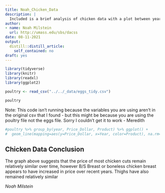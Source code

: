 ```yaml
---
title: Noah_Chicken_Data
description: |
  Included is a brief analysis of chicken data with a plot between year and the average price of each cut of chicken.
author:
- name: Noah Milstein
  url: http://umass.edu/sbs/dacss
date: 08-11-2021
output:
  distill::distill_article:
    self_contained: no
draft: yes
---
```



```r
library(tidyverse)
library(knitr)
library(readxl)
library(ggplot2)
```

```r
poultry <- read_csv("../../_data/eggs_tidy.csv")
```

```r
poultry 
```

Note: This code isn't running because the variables you are using aren't in the original csv that I found - but this might be because you are using the poultry file not the eggs file. Sorry I couldn't get it to work - Meredith

```r
#poultry %>% group_by(year, Price_Dollar, Product) %>% ggplot() +
#  geom_line(mapping=aes(y=Price_Dollar, x=Year, color=Product), na.rm=TRUE)
```

## Chicken Data Conclusion

The graph above suggests that the price of most chicken cuts remain relatively similar over time, however B/S Breast or boneless chicken breast appears to have increased in price over recent years. Thighs have also remained relatively similar

*Noah Milstein*






